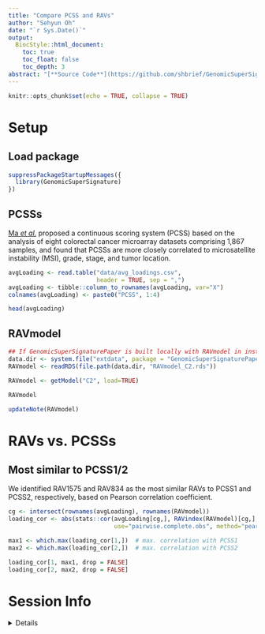 ```yaml
---
title: "Compare PCSS and RAVs"
author: "Sehyun Oh"
date: "`r Sys.Date()`"
output:
  BiocStyle::html_document:
    toc: true
    toc_float: false
    toc_depth: 3
abstract: "[**Source Code**](https://github.com/shbrief/GenomicSuperSignaturePaper/blob/master/Results/CRC/PCSS_vs_RAV.Rmd)"
---
```


```r
knitr::opts_chunk$set(echo = TRUE, collapse = TRUE)
```


# Setup
## Load package
```r
suppressPackageStartupMessages({
  library(GenomicSuperSignature)
})
```

## PCSSs
[Ma *et al.*](https://genomebiology.biomedcentral.com/articles/10.1186/s13059-018-1511-4) 
proposed a continuous scoring system (PCSS) based on the analysis of eight 
colorectal cancer microarray datasets comprising 1,867 samples, and found that
PCSSs are more closely correlated to microsatellite instability (MSI), grade, 
stage, and tumor location. 

```r
avgLoading <- read.table("data/avg_loadings.csv", 
                         header = TRUE, sep = ",")
avgLoading <- tibble::column_to_rownames(avgLoading, var="X")
colnames(avgLoading) <- paste0("PCSS", 1:4)

head(avgLoading)
```

## RAVmodel
```r
## If GenomicSuperSignaturePaper is built locally with RAVmodel in inst/extdata
data.dir <- system.file("extdata", package = "GenomicSuperSignaturePaper")
RAVmodel <- readRDS(file.path(data.dir, "RAVmodel_C2.rds"))
```

```r
RAVmodel <- getModel("C2", load=TRUE)
```

```r
RAVmodel

updateNote(RAVmodel)
```

# RAVs vs. PCSSs
## Most similar to PCSS1/2
We identified RAV1575 and RAV834 as the most similar RAVs to PCSS1 and PCSS2, 
respectively, based on Pearson correlation coefficient.

```r
cg <- intersect(rownames(avgLoading), rownames(RAVmodel))
loading_cor <- abs(stats::cor(avgLoading[cg,], RAVindex(RAVmodel)[cg,], 
                              use="pairwise.complete.obs", method="pearson"))

max1 <- which.max(loading_cor[1,])  # max. correlation with PCSS1
max2 <- which.max(loading_cor[2,])  # max. correlation with PCSS2
```

```r
loading_cor[1, max1, drop = FALSE]
loading_cor[2, max2, drop = FALSE]
```


# Session Info

<details>
```r
sessionInfo()
```
</details>

